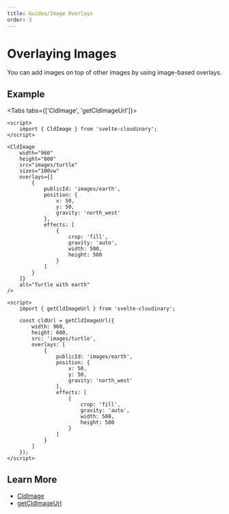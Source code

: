 ```yaml
---
title: Guides/Image Overlays
order: 3
---
```


<script>


</script>

# Overlaying Images

You can add images on top of other images by using image-based overlays.

## Example

<div style="max-width: 500px; margin: 0 auto">
  <CldImage
    width="960"
    height="600"
    src={`images/turtle`}
    sizes="100vw"
    overlays={[{
      publicId: 'images/earth',
      position: {
        x: 50,
        y: 50,
        gravity: 'north_west',
      },
      effects: [
        {
          crop: 'fill',
          gravity: 'auto',
          width: 500,
          height: 500
        }
      ]
    }]}
    alt="Turtle with earth"
  />
</div>

<Tabs tabs={['CldImage', 'getCldImageUrl']}>
<Tab type="code" open title="CldImage">

```svelte
<script>
	import { CldImage } from 'svelte-cloudinary';
</script>

<CldImage
	width="960"
	height="600"
	src="images/turtle"
	sizes="100vw"
	overlays={[
		{
			publicId: 'images/earth',
			position: {
				x: 50,
				y: 50,
				gravity: 'north_west'
			},
			effects: [
				{
					crop: 'fill',
					gravity: 'auto',
					width: 500,
					height: 500
				}
			]
		}
	]}
	alt="Turtle with earth"
/>
```

  </Tab>
  <Tab type="code" title="getCldImageUrl">

```svelte
<script>
	import { getCldImageUrl } from 'svelte-cloudinary';

	const cldUrl = getCldImageUrl({
		width: 960,
		height: 600,
		src: 'images/turtle',
		overlays: [
			{
				publicId: 'images/earth',
				position: {
					x: 50,
					y: 50,
					gravity: 'north_west'
				},
				effects: [
					{
						crop: 'fill',
						gravity: 'auto',
						width: 500,
						height: 500
					}
				]
			}
		]
	});
</script>
```

  </Tab>
</Tabs>

## Learn More

- [CldImage](/cldimage/usage)
- [getCldImageUrl](/getcldimageurl/usage)